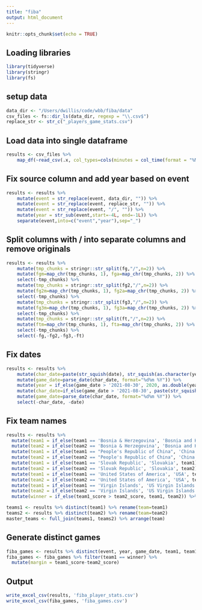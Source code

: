 ```yaml
---
title: "fiba"
output: html_document
---
```


```r
knitr::opts_chunk$set(echo = TRUE)
```

## Loading libraries

```r
library(tidyverse)
library(stringr)
library(fs)
```

## setup data

```r
data_dir <- "/Users/dwillis/code/wbb/fiba/data"
csv_files <- fs::dir_ls(data_dir, regexp = "\\.csv$")
replace_str <- str_c("_players_game_stats.csv")
```

## Load data into single dataframe

```r
results <- csv_files %>%
    map_df(~read_csv(.x, col_types=cols(minutes = col_time(format = "%M:%S"), number=col_character(), date=col_character()), col_names = c('team1','team2','team1_score','team2_score','date','number','player','minutes','points','fg','fg2','fg3','ft','offensive_rebounds','defensive_rebounds','rebounds','assists','fouls','turnovers','steals','blocks','plus_minus','efficiency'), skip = 1), .id = "event")
```

## Fix source column and add year based on event

```r
results <- results %>% 
    mutate(event = str_replace(event, data_dir, "")) %>%
    mutate(event = str_replace(event, replace_str, "")) %>%
    mutate(event = str_replace(event, "/", "")) %>%
    mutate(year = str_sub(event,start=-4L, end=-1L)) %>%
    separate(event,into=c("event","year"),sep="_")
```

## Split columns with / into separate columns and remove originals

```r
results <- results %>%
    mutate(tmp_chunks = stringr::str_split(fg,"/",n=2)) %>%
    mutate(fgm=map_chr(tmp_chunks, 1), fga=map_chr(tmp_chunks, 2)) %>%
    select(-tmp_chunks) %>%
    mutate(tmp_chunks = stringr::str_split(fg2,"/",n=2)) %>%
    mutate(fg2m=map_chr(tmp_chunks, 1), fg2a=map_chr(tmp_chunks, 2)) %>%
    select(-tmp_chunks) %>%
    mutate(tmp_chunks = stringr::str_split(fg3,"/",n=2)) %>%
    mutate(fg3m=map_chr(tmp_chunks, 1), fg3a=map_chr(tmp_chunks, 2)) %>%
    select(-tmp_chunks) %>%
    mutate(tmp_chunks = stringr::str_split(ft,"/",n=2)) %>%
    mutate(ftm=map_chr(tmp_chunks, 1), fta=map_chr(tmp_chunks, 2)) %>%
    select(-tmp_chunks) %>%
    select(-fg,-fg2,-fg3,-ft)
```

## Fix dates

```r
results <- results %>% 
    mutate(char_date=paste(str_squish(date), str_squish(as.character(year)))) %>%
    mutate(game_date=parse_date(char_date, format="%d%m %Y")) %>% 
    mutate(year = if_else(game_date > '2021-08-30', 2020, as.double(year))) %>%
    mutate(char_date=if_else(game_date > '2021-08-30', paste(str_squish(date), str_squish(as.character(year))), char_date)) %>%
    mutate(game_date=parse_date(char_date, format="%d%m %Y")) %>%
    select(-char_date, -date)
```

## Fix team names
```r
results <- results %>%
  mutate(team1 = if_else(team1 == 'Bosnia & Herzegovina', 'Bosnia and Herzegovina', team1)) %>%
  mutate(team2 = if_else(team2 == 'Bosnia & Herzegovina', 'Bosnia and Herzegovina', team2)) %>%
  mutate(team1 = if_else(team1 == "People's Republic of China", 'China', team1)) %>%
  mutate(team2 = if_else(team2 == "People's Republic of China", 'China', team2)) %>%
  mutate(team1 = if_else(team1 == 'Slovak Republic', 'Slovakia', team1)) %>%
  mutate(team2 = if_else(team2 == 'Slovak Republic', 'Slovakia', team2)) %>%
  mutate(team1 = if_else(team1 == 'United States of America', 'USA', team1)) %>%
  mutate(team2 = if_else(team2 == 'United States of America', 'USA', team2)) %>%
  mutate(team1 = if_else(team1 == 'Virgin Islands', 'US Virgin Islands', team1)) %>%
  mutate(team2 = if_else(team2 == 'Virgin Islands', 'US Virgin Islands', team2)) %>%
  mutate(winner = if_else(team1_score > team2_score, team1, team2)) %>%

teams1 <- results %>% distinct(team1) %>% rename(team=team1)
teams2 <- results %>% distinct(team2) %>% rename(team=team2)
master_teams <- full_join(teams1, teams2) %>% arrange(team)
```

## Generate distinct games

```r
fiba_games <- results %>% distinct(event, year, game_date, team1, team1_score, team2, team2_score, winner)
fiba_games <- fiba_games %>% filter(team1 == winner) %>%
  mutate(margin = team1_score-team2_score)
```

## Output

```r
write_excel_csv(results, 'fiba_player_stats.csv')
write_excel_csv(fiba_games, 'fiba_games.csv')
```